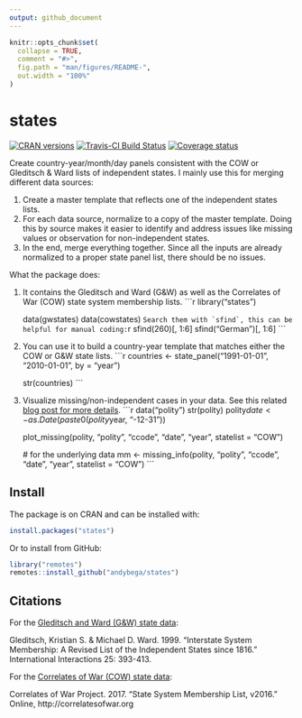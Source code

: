 ```yaml
---
output: github_document
---
```


<!-- README.md is generated from README.Rmd. Please edit that file -->

```r
knitr::opts_chunk$set(
  collapse = TRUE,
  comment = "#>",
  fig.path = "man/figures/README-",
  out.width = "100%"
)
```

# states

[![CRAN versions](http://www.r-pkg.org/badges/version/states)](https://cran.r-project.org/package=states)
[![Travis-CI Build Status](https://travis-ci.org/andybega/states.svg?branch=master)](https://travis-ci.org/andybega/states)
[![Coverage status](https://codecov.io/gh/andybega/states/branch/master/graph/badge.svg)](https://codecov.io/github/andybega/states?branch=master)

Create country-year/month/day panels consistent with the COW or Gleditsch & Ward lists of independent states. I mainly use this for merging different data sources: 

1. Create a master template that reflects one of the independent states lists. 
2. For each data source, normalize to a copy of the master template. Doing this by source makes it easier to identify and address issues like missing values or observation for non-independent states. 
3. In the end, merge everything together. Since all the inputs are already normalized to a proper state panel list, there should be no issues.

What the package does:

1. It contains the Gleditsch and Ward (G&W) as well as the Correlates of War (COW) state system membership lists. 
    ```r
    library("states")
    
    data(gwstates)
    data(cowstates)
    ```
    Search them with `sfind`, this can be helpful for manual coding:
    ```r
    sfind(260)[, 1:6]
    sfind("German")[, 1:6]
    ```
2. You can use it to build a country-year template that matches either the COW or G&W state lists. 
    ```r
    countries <- state_panel("1991-01-01", "2010-01-01", by = "year")
    
    str(countries)
    ```
3. Visualize missing/non-independent cases in your data. See this related [blog post for more details](https://andybeger.com/2016/09/14/data-management/).
    ```r
    data("polity")
    str(polity)
    polity$date <- as.Date(paste0(polity$year, "-12-31"))
    
    plot_missing(polity, "polity", "ccode", "date", "year", statelist = "COW")
    
    # for the underlying data
    mm <- missing_info(polity, "polity", "ccode", "date", "year", statelist = "COW")
    ```

## Install

The package is on CRAN and can be installed with:

```r
install.packages("states")
```

Or to install from GitHub:

```r
library("remotes")
remotes::install_github("andybega/states")
```

## Citations

For the [Gleditsch and Ward (G&W) state data](http://privatewww.essex.ac.uk/~ksg/statelist.html):

Gleditsch, Kristian S. & Michael D. Ward. 1999. "Interstate System Membership: A Revised List of the Independent States since 1816." International Interactions 25: 393-413.

For the [Correlates of War (COW) state data](http://www.correlatesofwar.org/data-sets/state-system-membership):

Correlates of War Project. 2017. "State System Membership List, v2016." Online, http://correlatesofwar.org

